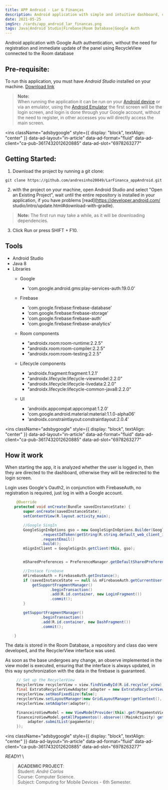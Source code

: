 ```yaml
---
title: APP Android - Lar & Finanças
description: Android application with simple and intuitive dashboard, containing instant data updates.
date: 2021-05-25
imgSrc: /cards/app_android_lar_financas.png
tags: Java|Android Studio|Firebase|Room Database|Google Auth
---
```


Android application with Google Auth authentication, without the need for registration and immediate update of the panel using RecycleView connected to the Room database

## Pre-requisite:
To run this application, you must have *Android Studio* installed on your machine.
[Download link](https://developer.android.com/studio)

> **Note:** \
  When running the application it can be run on your [Android device](https://developer.android.com/studio/run/device) or via an emulator, using the [Android Emulator](https://developer.android.com/studio/run/emulator) the first screen will be the login screen, and login is done through your Google account, without the need to register, in other accesses you will directly access the main screen.

<ins
  className="adsbygoogle"
  style={{ display: "block", textAlign: "center" }}
  data-ad-layout="in-article"
  data-ad-format="fluid"
  data-ad-client="ca-pub-3617432012620885"
  data-ad-slot="6978263277"
></ins>

## Getting Started:
1. Download the project by running a git clone:
```git
git clone https://github.com/andresinho20049/LarFinanca_appAndroid.git
```

2. with the project on your machine, open Android Studio and select "Open an Existing Project", wait until the entire repository is installed in your application, if you have problems [read](https://developer.android.com/ studio/intro/update.html#download-with-gradle).

> **Note:**
> The first run may take a while, as it will be downloading dependencies.

3. Click Run or press SHIFT + F10.

## Tools
 - Android Studio
 - Java 8
 - Libraries
     - Google
          - 'com.google.android.gms:play-services-auth:19.0.0'

     - Firebase
          - 'com.google.firebase:firebase-database'
          - 'com.google.firebase:firebase-storage'
          - 'com.google.firebase:firebase-auth'
          - 'com.google.firebase:firebase-analytics'

     - Room components
          - "androidx.room:room-runtime:2.2.5"
          - "androidx.room:room-compiler:2.2.5"
          - "androidx.room:room-testing:2.2.5"

     - Lifecycle components
          - 'androidx.fragment:fragment:1.2.1'
          - "androidx.lifecycle:lifecycle-viewmodel:2.2.0"
          - "androidx.lifecycle:lifecycle-livedata:2.2.0"
          - "androidx.lifecycle:lifecycle-common-java8:2.2.0"

     - UI
          - 'androidx.appcompat:appcompat:1.2.0'
          - 'com.google.android.material:material:1.1.0-alpha06'
          - 'androidx.constraintlayout:constraintlayout:2.0.4'

<ins
  className="adsbygoogle"
  style={{ display: "block", textAlign: "center" }}
  data-ad-layout="in-article"
  data-ad-format="fluid"
  data-ad-client="ca-pub-3617432012620885"
  data-ad-slot="6978263277"
></ins>

## How it work
When starting the app, it is analyzed whether the user is logged in, then they are directed to the dashboard, otherwise they will be redirected to the login screen.

Login uses Google's Oauth2, in conjunction with FirebaseAuth, no registration is required, just log in with a Google account.

```Java
     @Override
    protected void onCreate(Bundle savedInstanceState) {
        super.onCreate(savedInstanceState);
        setContentView(R.layout.activity_main);

        //Google SingIn
        GoogleSignInOptions gso = new GoogleSignInOptions.Builder(GoogleSignInOptions.DEFAULT_SIGN_IN)
                .requestIdToken(getString(R.string.default_web_client_id))
                .requestEmail()
                .build();
        mSignInClient = GoogleSignIn.getClient(this, gso);


        mSharedPreferences = PreferenceManager.getDefaultSharedPreferences(this);

        //Instace firebase
        mFirebaseAuth = FirebaseAuth.getInstance();
        if (savedInstanceState == null && mFirebaseAuth.getCurrentUser() == null) {
            getSupportFragmentManager()
                    .beginTransaction()
                    .add(R.id.container, new LoginFragment())
                    .commit();
        }

        getSupportFragmentManager()
                .beginTransaction()
                .add(R.id.container, new DashFragment())
                .commit();

    }
```

The data is stored in the Room Database, a repository and class dao were developed, and the RecyclerView interface was used.

As soon as the base undergoes any change, an observe implemented in the view model is executed, ensuring that the interface is always updated, in this way synchronization with the data in the firebase is guaranteed.

```Java
     // Set up the RecyclerView
     RecyclerView recyclerView = view.findViewById(R.id.recycler_view);
     final ExtratoRecyclerViewAdapter adapter = new ExtratoRecyclerViewAdapter(new ExtratoRecyclerViewAdapter.FinanceiroDiff());
     recyclerView.setHasFixedSize(false);
     recyclerView.setLayoutManager(new GridLayoutManager(getContext(), 1, GridLayoutManager.VERTICAL, false));
     recyclerView.setAdapter(adapter);

     financeiroViewModel = new ViewModelProvider(this).get(PagamentoViewModel.class);
     financeiroViewModel.getAllPagamentos().observe(((MainActivity) getActivity()), pagamento -> {
          adapter.submitList(pagamento);
     });
```

<ins
  className="adsbygoogle"
  style={{ display: "block", textAlign: "center" }}
  data-ad-layout="in-article"
  data-ad-format="fluid"
  data-ad-client="ca-pub-3617432012620885"
  data-ad-slot="6978263277"
></ins>

*READY!* \
> **ACADEMIC PROJECT**: \
> Student: *André Carlos* \
> Course: Computer Science. \
> Subject: Computing for Mobile Devices - 6th Semester.